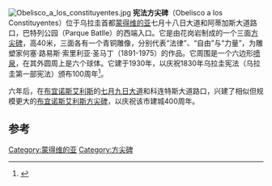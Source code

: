 [[Image:Obelisco_a_los_constituyentes.jpg|right]]
'''宪法方尖碑'''（Obelisco a los Constituyentes）位于乌拉圭首都[[蒙得维的亚|蒙得维的亚]]七月十八日大道和阿蒂加斯大道路口，巴特列公园（Parque Batlle）的西端入口。它是由花岗岩制成的一个三面[[方尖碑|方尖碑]]，高40米，三面各有一个青铜雕像，分别代表“法律”、“自由”与“力量”，为雕塑家何塞·路易斯·索里利亚·圣马丁（1891-1975）的作品。它周围是一个六边形[[喷泉|喷泉]]，在其外圆周上是六个球体。它建于1930年，以庆祝1830年乌拉圭宪法（乌拉圭第一部宪法）颁布100周年<ref>{{cite web |url=http://www.montevideo.gub.uy/ciudad/arquitectura/estatuas-y-monumentos/obelisco-los-constituyentes |title=存档副本 |accessdate=2010-11-14 |deadurl=yes |archiveurl=https://web.archive.org/web/20110426044019/http://www.montevideo.gub.uy/ciudad/arquitectura/estatuas-y-monumentos/obelisco-los-constituyentes |archivedate=2011-04-26 }}</ref>。

六年后，在[[布宜诺斯艾利斯|布宜诺斯艾利斯]]的[[七月九日大道|七月九日大道]]和科连特斯大道路口，兴建了相似但规模更大的[[布宜诺斯艾利斯方尖碑|布宜诺斯艾利斯方尖碑]]，以庆祝该市建城400周年。

== 参考 ==
{{Reflist}}

{{coord|34.8975|S|56.1644|W|source:kolossus-ptwiki|display=title}}
[[Category:蒙得维的亚|Category:蒙得维的亚]]
[[Category:方尖碑|Category:方尖碑]]